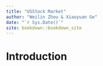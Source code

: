 ```yaml
--- 
title: "USStock Market"
author: "Weilin Zhou & Xiaoyuan Ge"
date: "`r Sys.Date()`"
site: bookdown::bookdown_site
---
```


# Introduction

